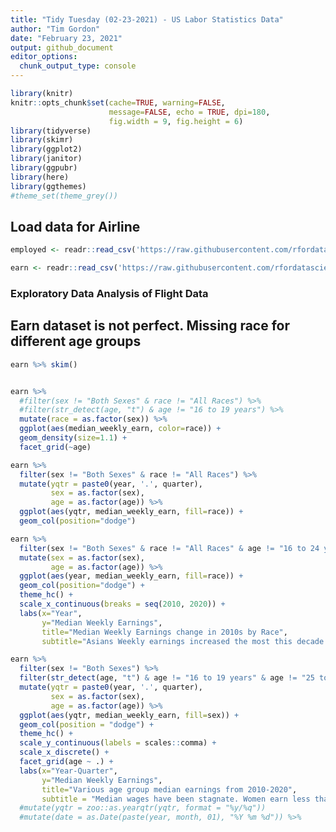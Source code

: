 ```yaml
---
title: "Tidy Tuesday (02-23-2021) - US Labor Statistics Data"
author: "Tim Gordon"
date: "February 23, 2021"
output: github_document
editor_options: 
  chunk_output_type: console
---
```


```r
library(knitr)
knitr::opts_chunk$set(cache=TRUE, warning=FALSE,
                      message=FALSE, echo = TRUE, dpi=180,
                      fig.width = 9, fig.height = 6)
library(tidyverse)
library(skimr)
library(ggplot2)
library(janitor)
library(ggpubr)
library(here)
library(ggthemes)
#theme_set(theme_grey())
```

## Load data for Airline

```r
employed <- readr::read_csv('https://raw.githubusercontent.com/rfordatascience/tidytuesday/master/data/2021/2021-02-23/employed.csv')

earn <- readr::read_csv('https://raw.githubusercontent.com/rfordatascience/tidytuesday/master/data/2021/2021-02-23/earn.csv')

```

### Exploratory Data Analysis of Flight Data
## Earn dataset is not perfect. Missing race for different age groups

```r
earn %>% skim()


earn %>%
  #filter(sex != "Both Sexes" & race != "All Races") %>% 
  #filter(str_detect(age, "t") & age != "16 to 19 years") %>%
  mutate(race = as.factor(sex)) %>%
  ggplot(aes(median_weekly_earn, color=race)) +
  geom_density(size=1.1) + 
  facet_grid(~age)

earn %>%
  filter(sex != "Both Sexes" & race != "All Races") %>%
  mutate(yqtr = paste0(year, '.', quarter),
         sex = as.factor(sex),
         age = as.factor(age)) %>%
  ggplot(aes(yqtr, median_weekly_earn, fill=race)) +
  geom_col(position="dodge")

earn %>%
  filter(sex != "Both Sexes" & race != "All Races" & age != "16 to 24 years" & age != "25 to 54 years") %>%
  mutate(sex = as.factor(sex),
         age = as.factor(age)) %>%
  ggplot(aes(year, median_weekly_earn, fill=race)) +
  geom_col(position="dodge") +
  theme_hc() +
  scale_x_continuous(breaks = seq(2010, 2020)) +
  labs(x="Year", 
       y="Median Weekly Earnings", 
       title="Median Weekly Earnings change in 2010s by Race",
       subtitle="Asians Weekly earnings increased the most this decade.")

earn %>%
  filter(sex != "Both Sexes") %>%
  filter(str_detect(age, "t") & age != "16 to 19 years" & age != "25 to 54 years" & age != "16 to 24 years") %>%
  mutate(yqtr = paste0(year, '.', quarter),
         sex = as.factor(sex),
         age = as.factor(age)) %>%
  ggplot(aes(yqtr, median_weekly_earn, fill=sex)) +
  geom_col(position = "dodge") +
  theme_hc() +
  scale_y_continuous(labels = scales::comma) +
  scale_x_discrete() +
  facet_grid(age ~ .) +
  labs(x="Year-Quarter",
       y="Median Weekly Earnings",
       title="Various age group median earnings from 2010-2020", 
       subtitle = "Median wages have been stagnate. Women earn less than men across all ages.")
  #mutate(yqtr = zoo::as.yearqtr(yqtr, format = "%y/%q"))
  #mutate(date = as.Date(paste(year, month, 01), "%Y %m %d")) %>%
```

